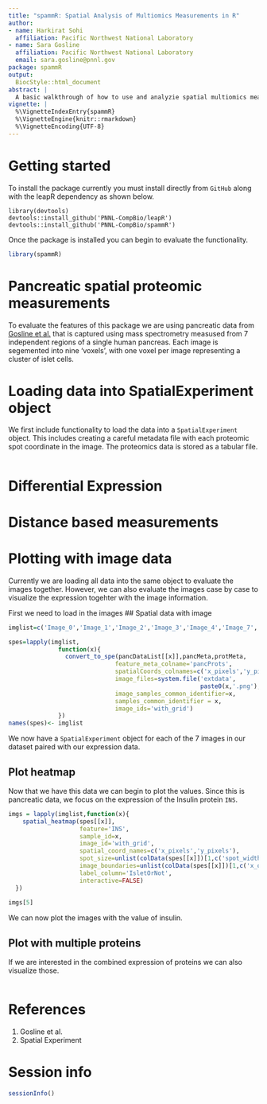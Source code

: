 ```yaml
---
title: "spammR: Spatial Analysis of Multiomics Measurements in R"
author:
- name: Harkirat Sohi
  affiliation: Pacific Northwest National Laboratory
- name: Sara Gosline
  affiliation: Pacific Northwest National Laboratory
  email: sara.gosline@pnnl.gov
package: spammR
output:
  BiocStyle::html_document
abstract: |
  A basic walkthrough of how to use and analyzie spatial multiomics measurements in the spammR package
vignette: |
  %\VignetteIndexEntry{spammR}
  %\VignetteEngine{knitr::rmarkdown}
  %\VignetteEncoding{UTF-8}
---
```


# Getting started

To install the package currently you must install directly from `GitHub` along with the leapR dependency as shown below.
```
library(devtools)
devtools::install_github('PNNL-CompBio/leapR')
devtools::install_github('PNNL-CompBio/spammR')

```

Once the package is installed you can begin to evaluate the functionality. 
```r
library(spammR)
```
# Pancreatic spatial proteomic measurements

To evaluate the features of this package we are using pancreatic data from [Gosline et al.]() that is captured using mass spectrometry measused from 7 independent regions of a single human pancreas. Each image is segemented into nine 'voxels', with one voxel per image representing a cluster of islet cells. 

# Loading data into SpatialExperiment object

We first include functionality to load the data into a `SpatialExperiment` object. This includes creating a careful metadata file with each proteomic spot coordinate in the image.  The proteomics data is stored as a tabular file.

```r

```


# Differential Expression

# Distance based measurements



# Plotting with image data

Currently we are loading all data into the same object to evaluate the images together. However, we can also evaluate the images case by case to visualize the expression togehter with the image information.

First we need to load in the images 
## Spatial data with image
```r
imglist=c('Image_0','Image_1','Image_2','Image_3','Image_4','Image_7','Image_10')

spes=lapply(imglist,
              function(x){
                convert_to_spe(pancDataList[[x]],pancMeta,protMeta,
                              feature_meta_colname='pancProts',
                              spatialCoords_colnames=c('x_pixels','y_pixels'),
                              image_files=system.file('extdata',
                                                      paste0(x,'.png'),package='spammR'),
                              image_samples_common_identifier=x,
                              samples_common_identifier = x,
                              image_ids='with_grid')
              })
names(spes)<- imglist
```
We now have a `SpatialExperiment` object for each of the 7 images in our dataset paired with our expression data.

## Plot heatmap
Now that we have this data we can begin to plot the values. Since this is pancreatic data, we focus on the expression of the Insulin protein `INS`. 

```r

imgs = lapply(imglist,function(x){
    spatial_heatmap(spes[[x]],
                    feature='INS',
                    sample_id=x,
                    image_id='with_grid',
                    spatial_coord_names=c('x_pixels','y_pixels'),
                    spot_size=unlist(colData(spes[[x]])[1,c('spot_width','spot_height')]),
                    image_boundaries=unlist(colData(spes[[x]])[1,c('x_origin','y_origin','x_max','y_max')]),
                    label_column='IsletOrNot',
                    interactive=FALSE)
  })
    
imgs[5]
```

We can now plot the images with the value of insulin.

## Plot with multiple proteins
If we are interested in the combined expression of proteins we can also visualize those.

```r


```

# References {.unnumbered}

1. Gosline et al.
2. Spatial Experiment

# Session info

```r
sessionInfo()
```
